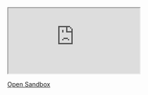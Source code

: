 
<Meta title="Overview/Sandbox"/>

 <iframe
  src="https://codesandbox.io/embed/lens-ui-v5-basic-sandbox-pejz6v?codemirror=1&fontsize=14&hidenavigation=1&theme=dark"
  style={{width: '100%', height: '500px', border: 0, borderRadius: 4, overflow: 'hidden'}}
  title="lens-ui-v5-basic-sandbox"
  allow="accelerometer; ambient-light-sensor; camera; encrypted-media; geolocation; gyroscope; hid; microphone; midi; payment; usb; vr; xr-spatial-tracking"
  sandbox="allow-forms allow-modals allow-popups allow-presentation allow-same-origin allow-scripts"
>
</iframe>

<a href="https://codesandbox.io/s/lens-ui-v5-basic-sandbox-pejz6v"> Open Sandbox</a>